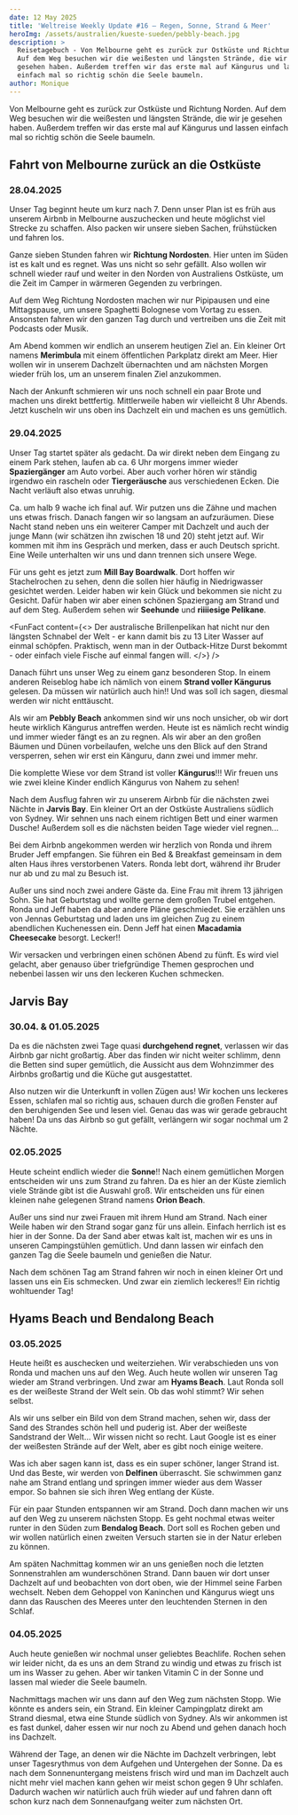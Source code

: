 ```yaml
---
date: 12 May 2025
title: 'Weltreise Weekly Update #16 – Regen, Sonne, Strand & Meer'
heroImg: /assets/australien/kueste-sueden/pebbly-beach.jpg
description: >
  Reisetagebuch - Von Melbourne geht es zurück zur Ostküste und Richtung Norden.
  Auf dem Weg besuchen wir die weißesten und längsten Strände, die wir je
  gesehen haben. Außerdem treffen wir das erste mal auf Kängurus und lassen
  einfach mal so richtig schön die Seele baumeln.
author: Monique
---
```


Von Melbourne geht es zurück zur Ostküste und Richtung Norden. Auf dem Weg
besuchen wir die weißesten und längsten Strände, die wir je gesehen haben.
Außerdem treffen wir das erste mal auf Kängurus und lassen einfach mal so
richtig schön die Seele baumeln.

## Fahrt von Melbourne zurück an die Ostküste

### 28.04.2025

Unser Tag beginnt heute um kurz nach 7. Denn unser Plan ist es früh aus unserem
Airbnb in Melbourne auszuchecken und heute möglichst viel Strecke zu schaffen.
Also packen wir unsere sieben Sachen, frühstücken und fahren los.

Ganze sieben Stunden fahren wir **Richtung Nordosten**. Hier unten im Süden ist
es kalt und es regnet. Was uns nicht so sehr gefällt. Also wollen wir schnell
wieder rauf und weiter in den Norden von Australiens Ostküste, um die Zeit im
Camper in wärmeren Gegenden zu verbringen.

Auf dem Weg Richtung Nordosten machen wir nur Pipipausen und eine Mittagspause,
um unsere Spaghetti Bolognese vom Vortag zu essen. Ansonsten fahren wir den
ganzen Tag durch und vertreiben uns die Zeit mit Podcasts oder Musik.

<ImageSolo format="querformat" image="/assets/australien/kueste-sueden/auto.jpg" />

Am Abend kommen wir endlich an unserem heutigen Ziel an. Ein kleiner Ort namens
**Merimbula** mit einem öffentlichen Parkplatz direkt am Meer. Hier wollen wir
in unserem Dachzelt übernachten und am nächsten Morgen wieder früh los, um an
unserem finalen Ziel anzukommen.

Nach der Ankunft schmieren wir uns noch schnell ein paar Brote und machen uns
direkt bettfertig. Mittlerweile haben wir vielleicht 8 Uhr Abends. Jetzt
kuscheln wir uns oben ins Dachzelt ein und machen es uns gemütlich.

### 29.04.2025

Unser Tag startet später als gedacht. Da wir direkt neben dem Eingang zu einem
Park stehen, laufen ab ca. 6 Uhr morgens immer wieder **Spaziergänger** am Auto
vorbei. Aber auch vorher hören wir ständig irgendwo ein rascheln oder
**Tiergeräusche** aus verschiedenen Ecken. Die Nacht verläuft also etwas
unruhig.

Ca. um halb 9 wache ich final auf. Wir putzen uns die Zähne und machen uns etwas
frisch. Danach fangen wir so langsam an aufzuräumen. Diese Nacht stand neben uns
ein weiterer Camper mit Dachzelt und auch der junge Mann (wir schätzen ihn
zwischen 18 und 20) steht jetzt auf. Wir kommen mit ihm ins Gespräch und merken,
dass er auch Deutsch spricht. Eine Weile unterhalten wir uns und dann trennen
sich unsere Wege.

<ImageSolo format="querformat" image="/assets/australien/kueste-sueden/coast-2.jpg" />

Für uns geht es jetzt zum **Mill Bay Boardwalk**. Dort hoffen wir Stachelrochen
zu sehen, denn die sollen hier häufig in Niedrigwasser gesichtet werden. Leider
haben wir kein Glück und bekommen sie nicht zu Gesicht. Dafür haben wir aber
einen schönen Spaziergang am Strand und auf dem Steg. Außerdem sehen wir
**Seehunde** und **riiiiesige Pelikane**.

<ImageSolo format="hochformat" image="/assets/australien/kueste-sueden/pelikan.jpg" />

<FunFact
  content={<>
    Der australische Brillenpelikan hat nicht nur den längsten Schnabel der Welt - er kann damit bis zu 13 Liter Wasser auf einmal schöpfen. Praktisch, wenn man in der Outback-Hitze Durst bekommt - oder einfach viele Fische auf einmal fangen will.
  </>}
/>

Danach führt uns unser Weg zu einem ganz besonderen Stop. In einem anderen
Reiseblog habe ich nämlich von einem **Strand voller Kängurus** gelesen. Da
müssen wir natürlich auch hin!! Und was soll ich sagen, diesmal werden wir nicht
enttäuscht.

Als wir am **Pebbly Beach** ankommen sind wir uns noch unsicher, ob wir dort
heute wirklich Kängurus antreffen werden. Heute ist es nämlich recht windig und
immer wieder fängt es an zu regnen. Als wir aber an den großen Bäumen und Dünen
vorbeilaufen, welche uns den Blick auf den Strand versperren, sehen wir erst ein
Känguru, dann zwei und immer mehr.

<ImageSolo format="querformat" image="/assets/australien/kueste-sueden/pebbly-beach.jpg" />

Die komplette Wiese vor dem Strand ist voller **Kängurus**!!! Wir freuen uns wie
zwei kleine Kinder endlich Kängurus von Nahem zu sehen!

<ImageSolo format="querformat" image="/assets/australien/kueste-sueden/pebbly-beach-2.jpg" />

Nach dem Ausflug fahren wir zu unserem Airbnb für die nächsten zwei Nächte in
**Jarvis Bay**. Ein kleiner Ort an der Ostküste Australiens südlich von Sydney.
Wir sehnen uns nach einem richtigen Bett und einer warmen Dusche! Außerdem soll
es die nächsten beiden Tage wieder viel regnen...

Bei dem Airbnb angekommen werden wir herzlich von Ronda und ihrem Bruder Jeff
empfangen. Sie führen ein Bed & Breakfast gemeinsam in dem alten Haus ihres
verstorbenen Vaters. Ronda lebt dort, während ihr Bruder nur ab und zu mal zu
Besuch ist.

Außer uns sind noch zwei andere Gäste da. Eine Frau mit ihrem 13 jährigen Sohn.
Sie hat Geburtstag und wollte gerne dem großen Trubel entgehen. Ronda und Jeff
haben da aber andere Pläne geschmiedet. Sie erzählen uns von Jennas Geburtstag
und laden uns im gleichen Zug zu einem abendlichen Kuchenessen ein. Denn Jeff
hat einen **Macadamia Cheesecake** besorgt. Lecker!!

Wir versacken und verbringen einen schönen Abend zu fünft. Es wird viel gelacht,
aber genauso über triefgründige Themen gesprochen und nebenbei lassen wir uns
den leckeren Kuchen schmecken.

## Jarvis Bay

### 30.04. & 01.05.2025

Da es die nächsten zwei Tage quasi **durchgehend regnet**, verlassen wir das
Airbnb gar nicht großartig. Aber das finden wir nicht weiter schlimm, denn die
Betten sind super gemütlich, die Aussicht aus dem Wohnzimmer des Airbnbs
großartig und die Küche gut ausgestattet.

Also nutzen wir die Unterkunft in vollen Zügen aus! Wir kochen uns leckeres
Essen, schlafen mal so richtig aus, schauen durch die großen Fenster auf den
beruhigenden See und lesen viel. Genau das was wir gerade gebraucht haben! Da
uns das Airbnb so gut gefällt, verlängern wir sogar nochmal um 2 Nächte.

<ImageSolo format="hochformat" image="/assets/australien/kueste-sueden/airbnb.jpg" />

### 02.05.2025

Heute scheint endlich wieder die **Sonne**!! Nach einem gemütlichen Morgen
entscheiden wir uns zum Strand zu fahren. Da es hier an der Küste ziemlich viele
Strände gibt ist die Auswahl groß. Wir entscheiden uns für einen kleinen nahe
gelegenen Strand namens **Orion Beach**.

Außer uns sind nur zwei Frauen mit ihrem Hund am Strand. Nach einer Weile haben
wir den Strand sogar ganz für uns allein. Einfach herrlich ist es hier in der
Sonne. Da der Sand aber etwas kalt ist, machen wir es uns in unseren
Campingstühlen gemütlich. Und dann lassen wir einfach den ganzen Tag die Seele
baumeln und genießen die Natur.

Nach dem schönen Tag am Strand fahren wir noch in einen kleiner Ort und lassen
uns ein Eis schmecken. Und zwar ein ziemlich leckeres!! Ein richtig wohltuender
Tag!

<ImageDuo format="hochformat" image1="/assets/australien/kueste-sueden/orion-beach.jpg" image2="/assets/australien/kueste-sueden/ice-cream.jpg" />

## Hyams Beach und Bendalong Beach

### 03.05.2025

Heute heißt es auschecken und weiterziehen. Wir verabschieden uns von Ronda und
machen uns auf den Weg. Auch heute wollen wir unseren Tag wieder am Strand
verbringen. Und zwar am **Hyams Beach**. Laut Ronda soll es der weißeste Strand
der Welt sein. Ob das wohl stimmt? Wir sehen selbst.

Als wir uns selber ein Bild von dem Strand machen, sehen wir, dass der Sand des
Strandes schön hell und puderig ist. Aber der weißeste Sandstrand der Welt...
Wir wissen nicht so recht. Laut Google ist es einer der weißesten Strände auf
der Welt, aber es gibt noch einige weitere.

Was ich aber sagen kann ist, dass es ein super schöner, langer Strand ist. Und
das Beste, wir werden von **Delfinen** überrascht. Sie schwimmen ganz nahe am
Strand entlang und springen immer wieder aus dem Wasser empor. So bahnen sie
sich ihren Weg entlang der Küste.

Für ein paar Stunden entspannen wir am Strand. Doch dann machen wir uns auf den
Weg zu unserem nächsten Stopp. Es geht nochmal etwas weiter runter in den Süden
zum **Bendalog Beach**. Dort soll es Rochen geben und wir wollen natürlich einen
zweiten Versuch starten sie in der Natur erleben zu können.

Am späten Nachmittag kommen wir an uns genießen noch die letzten Sonnenstrahlen
am wunderschönen Strand. Dann bauen wir dort unser Dachzelt auf und beobachten
von dort oben, wie der Himmel seine Farben wechselt. Neben dem Gehoppel von
Kaninchen und Kängurus wiegt uns dann das Rauschen des Meeres unter den
leuchtenden Sternen in den Schlaf.

<ImageSolo format="hochformat" image="/assets/australien/kueste-sueden/sunset.jpg" />

### 04.05.2025

Auch heute genießen wir nochmal unser geliebtes Beachlife. Rochen sehen wir
leider nicht, da es uns an dem Strand zu windig und etwas zu frisch ist um ins
Wasser zu gehen. Aber wir tanken Vitamin C in der Sonne und lassen mal wieder
die Seele baumeln.

<ImageSolo format="querformat" image="/assets/australien/kueste-sueden/breakfast.jpg" />

Nachmittags machen wir uns dann auf den Weg zum nächsten Stopp. Wie könnte es
anders sein, ein Strand. Ein kleiner Campingplatz direkt am Strand diesmal, etwa
eine Stunde südlich von Sydney. Als wir ankommen ist es fast dunkel, daher essen
wir nur noch zu Abend und gehen danach hoch ins Dachzelt.

Während der Tage, an denen wir die Nächte im Dachzelt verbringen, lebt unser
Tagesrythmus von dem Aufgehen und Untergehen der Sonne. Da es nach dem
Sonnenuntergang meistens frisch wird und man im Dachzelt auch nicht mehr viel
machen kann gehen wir meist schon gegen 9 Uhr schlafen. Dadurch wachen wir
natürlich auch früh wieder auf und fahren dann oft schon kurz nach dem
Sonnenaufgang weiter zum nächsten Ort.
